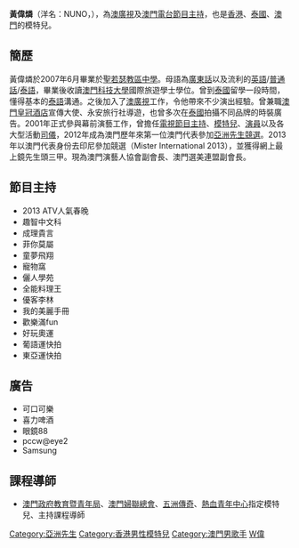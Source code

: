 '''黃偉燐'''（洋名：NUNO，{{bd|1985年}}），為[[澳門廣播電視股份有限公司|澳廣視]]及[[澳門電台|澳門電台]][[節目主持|節目主持]]，也是[[香港|香港]]、[[泰國|泰國]]、[[澳門|澳門]]的模特兒。

==簡歷==
黃偉燐於2007年6月畢業於[[聖若瑟教區中學|聖若瑟教區中學]]。母語為[[廣東話|廣東話]]以及流利的[[英語|英語]]/[[普通話|普通話]]/[[泰語|泰語]]，畢業後收讀[[澳門科技大學|澳門科技大學]]國際旅遊學士學位。曾到[[泰國|泰國]]留學一段時間，懂得基本的[[泰語|泰語]]溝通。之後加入了[[澳廣視|澳廣視]]工作，令他帶來不少演出經驗。曾兼職[[澳門皇冠酒店|澳門皇冠酒店]]宣傳大使、永安旅行社導遊，也曾多次在[[泰國|泰國]]拍攝不同品牌的時裝廣告。2001年正式參與幕前演藝工作，曾擔任[[電視節目主持|電視節目主持]]、[[模特兒|模特兒]]、[[演員|演員]]以及各大型活動[[司儀|司儀]]，2012年成為澳門歷年來第一位澳門代表參加[[亞洲先生競選|亞洲先生競選]]。2013年以澳門代表身份去印尼參加{{tsl|en|Mister International|國際先生}}競選（Mister International 2013），並獲得網上最上鏡先生頭三甲。現為澳門演藝人協會副會長、澳門選美連盟副會長。

==節目主持==
* 2013 ATV人氣春晚
* 趣智中文科
* 成理貴言
* 菲你莫屬
* 童夢飛翔
* 寵物窩
* 儷人學苑
* 全能料理王
* 優客李林
* 我的美麗手冊
* 歡樂滿fun
* 好玩奧運
* 葡語運快拍
* 東亞運快拍 

==廣告== 
* 可口可樂
* 喜力啤酒
* 眼鏡88
* pccw@eye2
* Samsung

==課程導師==
*[[澳門政府教育暨青年局|澳門政府教育暨青年局]]、[[澳門婦聯總會|澳門婦聯總會]]、[[五洲傳奇|五洲傳奇]]、[[熱血青年中心|熱血青年中心]]指定模特兒、主持課程導師

[[Category:亞洲先生|Category:亞洲先生]]
[[Category:香港男性模特兒|Category:香港男性模特兒]]
[[Category:澳門男歌手|Category:澳門男歌手]]
[[Category:黄姓|W偉]]